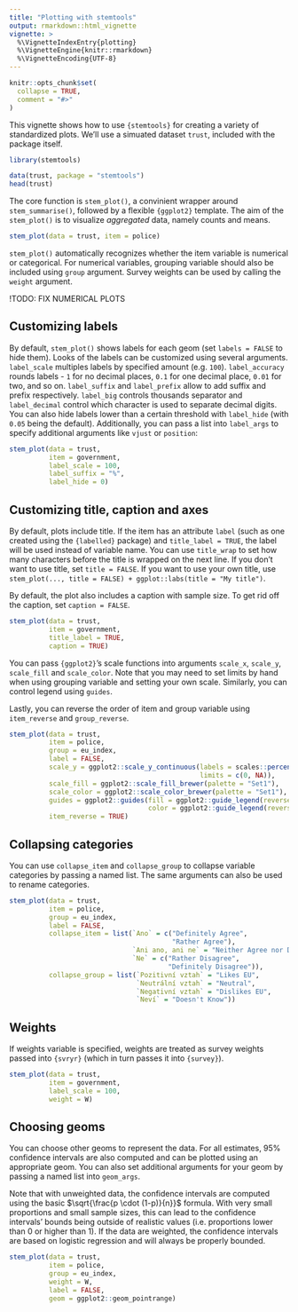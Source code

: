 ```yaml
---
title: "Plotting with stemtools"
output: rmarkdown::html_vignette
vignette: >
  %\VignetteIndexEntry{plotting}
  %\VignetteEngine{knitr::rmarkdown}
  %\VignetteEncoding{UTF-8}
---
```


```r
knitr::opts_chunk$set(
  collapse = TRUE,
  comment = "#>"
)
```

This vignette shows how to use `{stemtools}` for creating a variety of standardized plots. We'll use a simuated dataset `trust`, included with the package itself.

```r
library(stemtools)

data(trust, package = "stemtools")
head(trust)
```

The core function is `stem_plot()`, a convinient wrapper around `stem_summarise()`, followed by a flexible `{ggplot2}` template. The aim of the `stem_plot()` is to visualize *aggregated* data, namely counts and means.

```r
stem_plot(data = trust, item = police)
```

`stem_plot()` automatically recognizes whether the item variable is numerical or categorical. For numerical variables, grouping variable should also be included using `group` argument. Survey weights can be used by calling the `weight` argument.

!TODO: FIX NUMERICAL PLOTS

## Customizing labels

By default, `stem_plot()` shows labels for each geom (set `labels = FALSE` to hide them). Looks of the labels can be customized using several arguments. `label_scale` multiples labels by specified amount (e.g. `100`). `label_accuracy` rounds labels - `1` for no decimal places, `0.1` for one decimal place, `0.01` for two, and so on. `label_suffix` and `label_prefix` allow to add suffix and prefix respectively. `label_big` controls thousands separator and `label_decimal` control which character is used to separate decimal digits. You can also hide labels lower than a certain threshold with `label_hide` (with `0.05` being the default). Additionally, you can pass a list into `label_args` to specify additional arguments like `vjust` or `position`:

```r
stem_plot(data = trust,
          item = government,
          label_scale = 100,
          label_suffix = "%",
          label_hide = 0)
```

## Customizing title, caption and axes

By default, plots include title. If the item has an attribute `label` (such as one created using the `{labelled}` package) and `title_label = TRUE`, the label will be used instead of variable name. You can use `title_wrap` to set how many characters before the title is wrapped on the next line. If you don't want to use title, set `title = FALSE`. If you want to use your own title, use `stem_plot(..., title = FALSE) + ggplot::labs(title = "My title")`.

By default, the plot also includes a caption with sample size. To get rid off the caption, set `caption = FALSE`.

```r
stem_plot(data = trust,
          item = government,
          title_label = TRUE,
          caption = TRUE)
```

You can pass `{ggplot2}`'s scale functions into arguments `scale_x`, `scale_y`, `scale_fill` and `scale_color`. Note that you may need to set limits by hand when using grouping variable and setting your own scale. Similarly, you can control legend using `guides`.

Lastly, you can reverse the order of item and group variable using `item_reverse` and `group_reverse`.

```r
stem_plot(data = trust,
          item = police,
          group = eu_index,
          label = FALSE,
          scale_y = ggplot2::scale_y_continuous(labels = scales::percent_format(),
                                                limits = c(0, NA)),
          scale_fill = ggplot2::scale_fill_brewer(palette = "Set1"),
          scale_color = ggplot2::scale_color_brewer(palette = "Set1"),
          guides = ggplot2::guides(fill = ggplot2::guide_legend(reverse = TRUE),
                                   color = ggplot2::guide_legend(reverse = TRUE)),
          item_reverse = TRUE)
```

## Collapsing categories

You can use `collapse_item` and `collapse_group` to collapse variable categories by passing a named list. The same arguments can also be used to rename categories.

```r
stem_plot(data = trust,
          item = police,
          group = eu_index,
          label = FALSE,
          collapse_item = list(`Ano` = c("Definitely Agree",
                                         "Rather Agree"),
                               `Ani ano, ani ne` = "Neither Agree nor Disagree",
                               `Ne` = c("Rather Disagree",
                                        "Definitely Disagree")),
          collapse_group = list(`Pozitivní vztah` = "Likes EU",
                                `Neutrální vztah` = "Neutral",
                                `Negativní vztah` = "Dislikes EU",
                                `Neví` = "Doesn't Know"))
```

## Weights

If weights variable is specified, weights are treated as survey weights passed into `{svryr}` (which in turn passes it into `{survey}`).

```r
stem_plot(data = trust,
          item = government,
          label_scale = 100,
          weight = W)
```

## Choosing geoms

You can choose other geoms to represent the data. For all estimates, 95% confidence intervals are also computed and can be plotted using an appropriate geom. You can also set additional arguments for your geom by passing a named list into `geom_args`.

Note that with unweighted data, the confidence intervals are computed using the basic $\sqrt{\frac{p \cdot (1-p)}{n}}$ formula. With very small proportions and small sample sizes, this can lead to the confidence intervals' bounds being outside of realistic values (i.e. proportions lower than 0 or higher than 1). If the data are weighted, the confidence intervals are based on logistic regression and will always be properly bounded.

```r
stem_plot(data = trust,
          item = police,
          group = eu_index,
          weight = W,
          label = FALSE,
          geom = ggplot2::geom_pointrange)
```

## 
